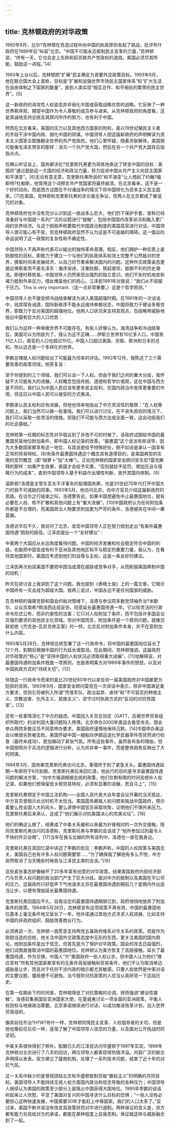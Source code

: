 ```yaml
---
---
---
```

title: 克林顿政府的对华政策
---




1992年9月，比尔?克林顿在竞选过程中向中国的执政原则发起了挑战，批评布什政府在1989年后“纵容”北京。“中国不可能永远抵制民主变革的力量，”克林顿说，“终有一天，它也会走上东欧和前苏联共产党政权的道路。美国必须尽其所能，鼓励这一进程。”[4]

1993年上台以后，克林顿把“扩展”民主确定为首要外交政策目标。1993年9月，他在联合国大会上宣称，目标是“扩展和加强世界市场民主国家体系”和“扩大生活在自由体制之下国家的数量”，直到人类实现“相互合作、和平相处的繁荣的民主世界”。[5]

这一新政府的进攻性人权姿态并非弱化中国或获取战略优势的战略。它反映了一种世界秩序观，期望中国作为令人尊敬的成员参与进来。从克林顿政府的角度看，这是真诚地支持总统及其顾问所作的努力，也有利于中国。

然而在北京看来，美国的压力以及其他西方国家的附和，是以19世纪殖民主义者的手段干涉中国内政、弱化中国的阴谋。中国领导人把这届新政府的声明解读为资本主义国家企图推翻全世界的共产党政府。他们心里怀疑，随着苏联解体，美国很可能像毛泽东预言的那样：消灭一个共产党大国，然后在另一个共产党大国背后指指点点。

在确认听证会上，国务卿沃伦?克里斯托弗更为简练地表达了转变中国的目标：美国将“通过鼓励这一大国的经济和政治力量，努力促进中国从共产主义向民主国家和平演变”。[6]无论有意无意，克里斯托弗所说的“和平演变”让人想起了约翰?福斯特?杜勒斯，他曾用这个词预言共产党国家将最终崩溃。在北京看来，这不是一个好的动向，而是西方试图在不付诸战争的情况下将中国转化为资本主义民主国家。[7]在美国，克林顿和克里斯托弗的言论毫无争议，但两人在北京都成了被诅咒的对象。

克林顿政府也许没有充分认识到这一挑战多么巨大，他们扔下保护手套，宣称已经准备好与中国就一系列广泛的议题进行“接触”，包括中国国内改革状况和融入更广阔的世界经济。与这个刚刚声称要取代中国政治制度的美国高官进行对话，中国领导人很可能心有不安，但克林顿政府显然不认为这是不可逾越的障碍。这一倡议的命运说明了这一政策的复杂性和不确定性。

中国领导人不再声称代表可以输出的独特革命真理。相反，他们拥护一种实质上是防御性的目标，即致力于建立一个与他们的执政体系和领土完整不公然敌对的世界，换取时间来发展经济，以自己的节奏来解决国内的问题。这种外交政策姿态更接近俾斯麦而不是毛泽东：循序渐进，注重防御，筑起堤坝，抵御不利的历史潮流。即便时移势易，中国领导人仍然表现出强烈的独立意识。他们不失时机地宣称竭力抵制外来压力，借此掩盖他们的担心。江泽民1991年对我说：“我们从不屈服于压力。This is very important.（这一点非常重要。）这是个哲学原则。”

中国领导人也不接受把冷战结束解读为进入美国超强时期。在1991年的一次谈话中，钱其琛告诫道，国际新秩序不能永远维持单极状态，中国将致力于建设多极世界，即致力于反对美国的超强地位。他用人口状况来支持其观点，包括略带威胁地指出中国有巨大的人口优势：

我们认为这样一种单极世界不可能存在。有些人好像认为，海湾战争和冷战结束后，美国可以为所欲为了。我认为这不正确……伊斯兰世界有10亿多人口，中国有11亿人口，南亚的人口也超过10亿。中国人口超过美国、苏联、欧洲和日本的总和。所以这还是一个多样化的世界。

李鹏总理就人权问题给出了可能最为坦率的评估。1992年12月，我陈述了三个需要改善的政策领域，他答复说：

至于你提到的三个领域，我们可以谈一下人权。但由于我们之间的重大分歧，我怀疑不大可能有大的进展。人权概念包括传统、道德和哲学价值观，这在中国与西方是不同的。我们认为中国人民应该有更多民主权利，在国内政治中发挥更重要的作用，但这应以中国人民可以接受的方式推进。

李鹏承认民主权利应有进展，但他也坦率地指出了中方灵活性的极限：“在人权等问题上，我们当然可以做一些事情。我们可以进行讨论，在不丧失原则的情况下，我们可以采取一些灵活的措施。但我们不可能与西方达成全面一致，这会动摇我们的社会基础。”

克林顿第一任期的标志性对华倡议到了非改不可的时候了。该政府试图给中国的最惠国贸易地位附加条件，即中国人权记录的改善。“最惠国”这个说法有些误导，因为大多数国家都享有这一地位，与其说是给予特殊好处，倒不如说是承认一国享有正常的贸易特权。[8]有条件最惠国待遇这个概念具有道德目的，是美国典型的实用的奖罚概念（即“胡萝卜”加“大棒”）。正如克林顿的国家安全顾问安东尼?雷克解释的那样：如果产生效果，美国才会给予实惠，“否则就给予惩罚，增加压迫与侵略行为的成本”，直到中国领导人基于利益作出理性判断，放开其国内体制。[9]

温斯顿?洛德是主管东亚太平洋事务的助理国务卿，也是20世纪70年代打开中国大门时我不可或缺的同事。1993年5月，他访问北京，向中方官员介绍这届新政府的思路。在访华之行结束之际，洛德警告说，如果中国想避免中止最惠国地位，就有必要在人权、核不扩散和其他问题上有“重大进展”。[10]中国政府认为任何附加条件都是不合理的，而美国政治人物要求附加更为严苛的条件，洛德被夹在中间一筹莫展。

洛德访华后不久，我访问了北京，发现中国领导人正在努力规划走出“有条件最惠国待遇”困局的路径。江泽民提出一个“友好建议”：

中美两个大国应从长远角度看待问题。中国的经济发展和社会稳定符合中国的利益，也能把中国变成有利于亚洲及其他地区和平与稳定的重要力量。我认为，在看待其他国家时，美国应考虑到他们的自尊与主权。这是一条友好的建议。

江泽民再次劝说美国不要把中国当成潜在威胁或竞争对手，从而削弱美国牵制中国的动机：

昨天在研讨会上我讲到了这个问题。我也提到《泰晤士报》上的一篇文章，它暗示中国终有一天会成为超级大国。我再三说过，中国永远不是任何国家的威胁。

在克林顿的强硬言辞和国会的敌对情绪下，洛德与参议院多数党领袖乔治?米歇尔、众议员南希?佩洛西达成妥协，同意延长最惠国待遇一年。它以较灵活的行政命令形式公布，而非约束性的法案；它只对人权附加了条件，而不包括许多国会议员强烈要求的其他民主化领域。但对中国而言，附加条件是一个原则问题，就像苏联拒绝《杰克逊–瓦尼克修正案》时一样。北京反对附加条件本身，并不在意附加什么内容。

1993年5月28日，克林顿总统签署了这一行政命令，将中国的最惠国地位延长了12个月，到期后根据中国的行为延长或取消。在此期间，克林顿强调，这届政府对华政策的“核心”是“坚持中国的人权状况必须取得重大进展”。[11]他解释说，对最惠国待遇附加条件既是一项原则，也是表明美方对1989年事件的愤怒，以及对中国执政方式的“持续关切”。[12]

伴随这一行政命令而来的是比20世纪60年代以来任何一届美国政府对中国都更为贬损的言辞。1993年9月，国家安全顾问雷克在一次讲话中表示，除非中国满足美方要求，否则它将被列入所谓“凭借军队、政治监禁、虐待”和“不可容忍的种族主义、宗教迫害、仇外主义、民族主义”，坚守过时执政方式的“反动的对抗性国家”。[13]

还有一些事情深化了中方的疑虑。中国加入关贸总协定（GATT，后被世界贸易组织所取代）的谈判因大量问题陷入停滞。北京申办2000年奥运会备受攻击。国会参众两院多数议员不同意申办要求，美国政府谨慎地保持沉默。[14]中国申办奥运会以微弱劣势被击败。美国怀疑中国一艘船向伊朗运送化学武器零件而贸然进行检查（最终未成功），更加煽动了紧张气氛。所有这些事件，虽然各有各的理由，但中国按照孙子兵法的逻辑进行分析，认为并非单一事件，而是整体趋势反映出了大的阴谋。

1994年3月，国务卿克里斯托弗访问北京，事情终于到了紧急关头。最惠国待遇延期一年即将于6月到期，克里斯托弗后来回忆道，他此行的目的是寻求最惠国待遇问题的解决方案，“向中方强调根据总统的政策，他们仅剩有限的时间去修补人权记录。如果他们想保留低关税贸易特权，必须有显著的进展，而且马上”。[15]

克里斯托弗预定于中国立法机构——全国人民代表大会年度会议开幕的当天抵达，中方官员曾暗示此访时机不太恰当。美国国务卿就人权问题来挑战中国政府，预示着要么抢全国人大的风头，要么诱使中国官员采取攻势，证明他们不惧外来压力。克里斯托弗后来承认，这成了“他们展示对抗美国决心的完美论坛”。[16]

他们的确这么做了，结果成了中美关系缓和以来最为针锋相对的一次外交接触。陪同克里斯托弗访问的洛德称，克里斯托弗与李鹏的会谈成了“他所参加过的最令人不快的外交会晤”。[17]当年在我与北越的所有谈判中，洛德也一直在我身边。

克里斯托弗在其回忆录中讲述了李鹏的反应：李鹏声称，中国的人权政策与美国无关，美国自己也有许多人权问题需要管……“为了确保我了解他有多么不悦，中方突然取消了当天晚些时候我与江泽民主席的会谈。”[18]

这些紧张事态好像破坏了20多年富有创意的对华政策，结果美国政府内部经济部门与负责人权问题的政治部门产生了巨大分歧。面对中方的抵制以及美国在华公司的压力，这届政府只好低声下气地请求北京在最惠国待遇到期前几个星期内作出适当让步，以便有理由延长最惠国待遇。

克里斯托弗回国后不久，自我设定的最惠国待遇期限已到，政府悄悄地放弃了附加条件的政策。1994年5月26日，克林顿宣布这项政策不再有效，中国的最惠国地位基本上毫无条件地又延长了一年。他许诺通过其他方式寻求人权进展，比如支持中国的非政府组织、鼓励改善商业行为。

必须再说一次，克林顿一直愿意支持两党五届政府维系对华关系的政策。但是作为刚刚当选的总统，他关注中国外交政策态度中无形的东西，更关注美国的国内舆论。他附加条件是出于信念，但首先是为了保护对华政策。国会的攻击日益强烈，他们试图直接取消中国的最惠国地位。克林顿认为美方恢复了高层接触，延长了最惠国待遇，作为交换，中国人“欠”美国政府一些人权让步。但中国人认为他们“理应享有”所有其他国家都享有的无条件高层接触和贸易条件，他们不认为取消单边威胁是让步，而且对于任何干涉内政的暗示都尤其敏感。只要人权依然是中美对话的主要议题，僵局便不可避免。当今鼓吹对抗政策的人应当认真研究一下这段历史。

在第一任期余下的时间里，克林顿降低了对抗策略的论调，转而强调“建设性接触”。洛德召集美国驻亚洲国家大使，在夏威夷讨论一项全面的亚洲政策，平衡人权目标与地缘政治需要。北京承诺继续进行对话，以成功推进改革计划，加入世界贸易组织。

像其前任乔治?H?W?布什一样，克林顿同情民主变革、人权倡导者的关切，但是他也像前任后任一样，逐渐了解了中国领导人信念的力量，以及面对公开挑战时的坚韧。

中美关系很快得到了修补。酝酿已久的江泽民访问华盛顿于1997年实现，1998年克林顿对北京进行了八天的回访，两位领导人都表现得热情洋溢。内容广泛的联合声明得以发表。双方建立了磋商机制，处理了一系列技术问题，结束了近十年的对抗气氛。

这一关系中缺少的是曾经团结北京和华盛顿抵制苏联“霸权主义”的明确的共同目标。美国领导人不能持续无视人权方面国内政治和信念导致的各种压力；中国领导人继续认为美国的政策至少部分上是阻止中国获得大国地位。1995年李鹏的谈话听起来让人欣慰，平息了美国对复兴的中国寻求什么目标的恐惧：“一些人没有必要担心这种快速发展，中国需要30年才能赶上中等国家。我们的人口太多了。”反过来，美国不断许诺没有改变其政策转而对华进行遏制。两种保证的含义是，双方都有能力兑现给对方的承诺，都能在某种程度上自我克制。保证就这样与威胁融合到了一起。